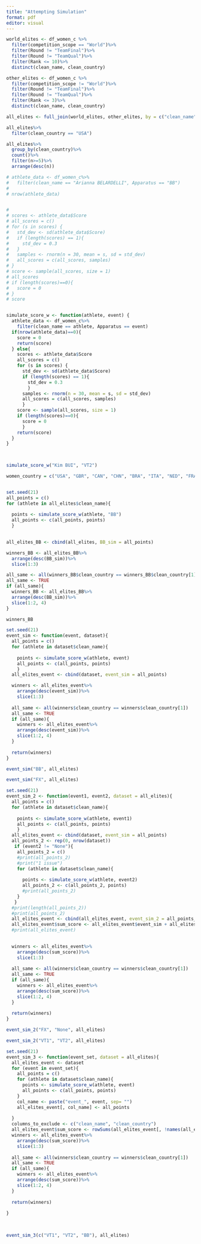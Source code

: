 ```yaml
---
title: "Attempting Simulation"
format: pdf
editor: visual
---
```


```r
world_elites <- df_women_c %>%
  filter(competition_scope == "World")%>%
  filter(Round != "TeamFinal")%>%
  filter(Round != "TeamQual")%>%
  filter(Rank <= 10)%>%
  distinct(clean_name, clean_country)


```

```r
other_elites <- df_women_c %>%
  filter(competition_scope != "World")%>%
  filter(Round != "TeamFinal")%>%
  filter(Round != "TeamQual")%>%
  filter(Rank <= 3)%>%
  distinct(clean_name, clean_country)


```

```r

all_elites <- full_join(world_elites, other_elites, by = c("clean_name", "clean_country"))

all_elites%>%
  filter(clean_country == "USA")

all_elites%>%
  group_by(clean_country)%>%
  count()%>%
  filter(n>=5)%>%
  arrange(desc(n))
```

```r
# athlete_data <- df_women_c%>%
#   filter(clean_name == "Arianna BELARDELLI", Apparatus == "BB")
# 
# nrow(athlete_data)



```

```r
# 
# scores <- athlete_data$Score
# all_scores = c()
# for (s in scores) {
#   std_dev <- sd(athlete_data$Score)
#   if (length(scores) == 1){
#     std_dev = 0.3
#   }
#   samples <- rnorm(n = 30, mean = s, sd = std_dev)
#   all_scores = c(all_scores, samples)
# }
# score <- sample(all_scores, size = 1)
# all_scores
# if (length(scores)==0){
#   score = 0
# }
# score
```

```r

```

```r
simulate_score_w <- function(athlete, event) {
  athlete_data <- df_women_c%>%
    filter(clean_name == athlete, Apparatus == event)
  if(nrow(athlete_data)==0){
    score = 0
    return(score)
  } else{
    scores <- athlete_data$Score
    all_scores = c()
    for (s in scores) {
      std_dev <- sd(athlete_data$Score)
      if (length(scores) == 1){
        std_dev = 0.3
        }
      samples <- rnorm(n = 30, mean = s, sd = std_dev)
      all_scores = c(all_scores, samples)
      }
    score <- sample(all_scores, size = 1)
    if (length(scores)==0){
      score = 0
      }
    return(score)
  }
}
  


simulate_score_w("Kim BUI", "VT2")
```

```r
women_country = c("USA", "GBR", "CAN", "CHN", "BRA", "ITA", "NED", "FRA", "JPN", "AUS", "ROU", "KOR")



```

```r
set.seed(21)
all_points = c()
for (athlete in all_elites$clean_name){
 
  points <- simulate_score_w(athlete, "BB")
  all_points <- c(all_points, points)
  }
  

```

```r
all_elites_BB <- cbind(all_elites, BB_sim = all_points)

winners_BB <- all_elites_BB%>%
  arrange(desc(BB_sim))%>%
  slice(1:3)

all_same <- all(winners_BB$clean_country == winners_BB$clean_country[1])
all_same <- TRUE
if (all_same){
  winners_BB <- all_elites_BB%>%
  arrange(desc(BB_sim))%>%
  slice(1:2, 4)
}

winners_BB
```

```r
set.seed(21)
event_sim <- function(event, dataset){
  all_points = c()
  for (athlete in dataset$clean_name){
   
    points <- simulate_score_w(athlete, event)
    all_points <- c(all_points, points)
    }
  all_elites_event <- cbind(dataset, event_sim = all_points)

  winners <- all_elites_event%>%
    arrange(desc(event_sim))%>%
    slice(1:3)
  
  all_same <- all(winners$clean_country == winners$clean_country[1])
  all_same <- TRUE
  if (all_same){
    winners <- all_elites_event%>%
    arrange(desc(event_sim))%>%
    slice(1:2, 4)
  }
  
  return(winners)
}
```

```r
event_sim("BB", all_elites)
```

```r
event_sim("FX", all_elites)
```

```r
set.seed(21)
event_sim_2 <- function(event1, event2, dataset = all_elites){
  all_points = c()
  for (athlete in dataset$clean_name){
   
    points <- simulate_score_w(athlete, event1)
    all_points <- c(all_points, points)
    }
  all_elites_event <- cbind(dataset, event_sim = all_points)
  all_points_2 <- rep(0, nrow(dataset))
   if (event2 != "None"){
    all_points_2 = c()
    #print(all_points_2)
    #print("1 issue")
    for (athlete in dataset$clean_name){
   
      points <- simulate_score_w(athlete, event2)
      all_points_2 <- c(all_points_2, points)
      #print(all_points_2)
    }
   }
  #print(length(all_points_2))
  #print(all_points_2)
  all_elites_event <- cbind(all_elites_event, event_sim_2 = all_points_2)
  all_elites_event$sum_score <- all_elites_event$event_sim + all_elites_event$event_sim_2
  #print(all_elites_event)
  

  winners <- all_elites_event%>%
    arrange(desc(sum_score))%>%
    slice(1:3)
  
  all_same <- all(winners$clean_country == winners$clean_country[1])
  all_same <- TRUE
  if (all_same){
    winners <- all_elites_event%>%
    arrange(desc(sum_score))%>%
    slice(1:2, 4)
  }
  
  return(winners)
}
```

```r
event_sim_2("FX", "None", all_elites)
```

```r
event_sim_2("VT1", "VT2", all_elites)
```

```r
set.seed(21)
event_sim_3 <- function(event_set, dataset = all_elites){
  all_elites_event <- dataset
  for (event in event_set){
    all_points = c()
    for (athlete in dataset$clean_name){
      points <- simulate_score_w(athlete, event)
      all_points <- c(all_points, points)
    }
    col_name <- paste("event_", event, sep= "")
    all_elites_event[, col_name] <- all_points
    
  }
  columns_to_exclude <- c("clean_name", "clean_country")
  all_elites_event$sum_score <- rowSums(all_elites_event[, !names(all_elites_event) %in% columns_to_exclude])
  winners <- all_elites_event%>%
    arrange(desc(sum_score))%>%
    slice(1:3)
  
  all_same <- all(winners$clean_country == winners$clean_country[1])
  all_same <- TRUE
  if (all_same){
    winners <- all_elites_event%>%
    arrange(desc(sum_score))%>%
    slice(1:2, 4)
  }
  
  return(winners)
  
}
   
  

```

```r
event_sim_3(c("VT1", "VT2", "BB"), all_elites)
```

```r

```
